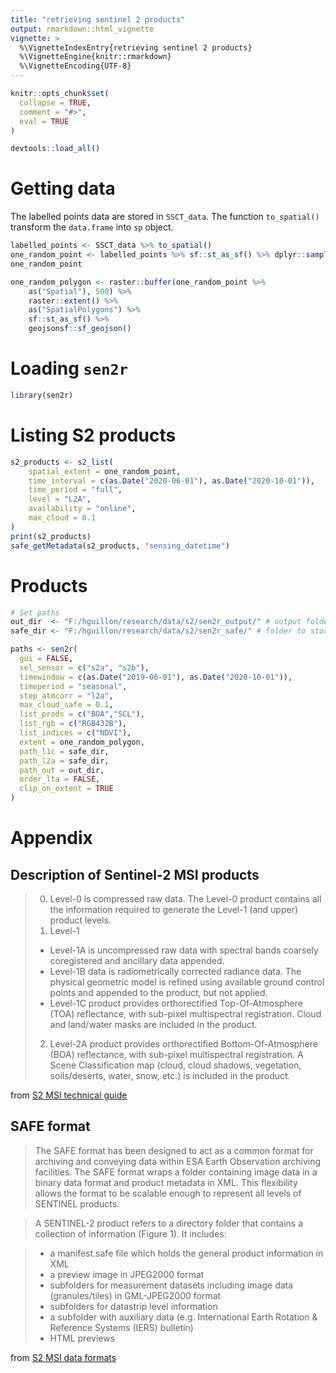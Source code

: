 ```yaml
---
title: "retrieving sentinel 2 products"
output: rmarkdown::html_vignette
vignette: >
  %\VignetteIndexEntry{retrieving sentinel 2 products}
  %\VignetteEngine{knitr::rmarkdown}
  %\VignetteEncoding{UTF-8}
---
```


```r
knitr::opts_chunk$set(
  collapse = TRUE,
  comment = "#>",
  eval = TRUE
)
```

```r
devtools::load_all()
```

# Getting data

The labelled points data are stored in `SSCT_data`. The function `to_spatial()` transform the `data.frame` into `sp` object.

```r
labelled_points <- SSCT_data %>% to_spatial() 
one_random_point <- labelled_points %>% sf::st_as_sf() %>% dplyr::sample_n(1)
one_random_point
```

```r
one_random_polygon <- raster::buffer(one_random_point %>% 
	as("Spatial"), 500) %>% 
	raster::extent() %>% 
	as("SpatialPolygons") %>% 
	sf::st_as_sf() %>% 
	geojsonsf::sf_geojson()
```


# Loading `sen2r`

```r
library(sen2r)
```

# Listing S2 products


```r
s2_products <- s2_list(
	spatial_extent = one_random_point,
	time_interval = c(as.Date("2020-06-01"), as.Date("2020-10-01")),
	time_period = "full",
	level = "L2A",
	availability = "online",
	max_cloud = 0.1
)
print(s2_products)
safe_getMetadata(s2_products, "sensing_datetime")	
```


# Products

```r
# Set paths
out_dir  <- "F:/hguillon/research/data/s2/sen2r_output/" # output folder
safe_dir <- "F:/hguillon/research/data/s2/sen2r_safe/" # folder to store downloaded SAFE

paths <- sen2r(
  gui = FALSE,
  sel_sensor = c("s2a", "s2b"),
  timewindow = c(as.Date("2019-06-01"), as.Date("2020-10-01")),
  timeperiod = "seasonal",
  step_atmcorr = "l2a",
  max_cloud_safe = 0.1,
  list_prods = c("BOA","SCL"),
  list_rgb = c("RGB432B"),
  list_indices = c("NDVI"),
  extent = one_random_polygon,
  path_l1c = safe_dir,
  path_l2a = safe_dir,
  path_out = out_dir,
  order_lta = FALSE,
  clip_on_extent = TRUE
)
```

# Appendix 

## Description of Sentinel-2 MSI products

> 0. Level-0 is compressed raw data. The Level-0 product contains all the information required to generate the Level-1 (and upper) product levels.
> 1. Level-1
> 	+ Level-1A is uncompressed raw data with spectral bands coarsely coregistered and ancillary data appended.
> 	+ Level-1B data is radiometrically corrected radiance data. The physical geometric model is refined using available ground control points and appended to the product, but not applied.
> 	+ Level-1C product provides orthorectified Top-Of-Atmosphere (TOA) reflectance, with sub-pixel multispectral registration. Cloud and land/water masks are included in the product.
> 2. Level-2A product provides orthorectified Bottom-Of-Atmosphere (BOA) reflectance, with sub-pixel multispectral registration. A Scene Classification map (cloud, cloud shadows, vegetation, soils/deserts, water, snow, etc.) is included in the product.

from [S2 MSI technical guide](https://dragon3.esa.int/web/sentinel/technical-guides/sentinel-2-msi/products-algorithms)

## SAFE format

> The SAFE format has been designed to act as a common format for archiving and conveying data within ESA Earth Observation archiving facilities. The SAFE format wraps a folder containing image data in a binary data format and product metadata in XML. This flexibility allows the format to be scalable enough to represent all levels of SENTINEL products.

> A SENTINEL-2 product refers to a directory folder that contains a collection of information (Figure 1). It includes:

> - a manifest.safe file which holds the general product information in XML
> - a preview image in JPEG2000 format
> - subfolders for measurement datasets including image data (granules/tiles) in GML-JPEG2000 format
> - subfolders for datastrip level information
> - a subfolder with auxiliary data (e.g. International Earth Rotation & Reference Systems (IERS) bulletin)
> - HTML previews

from [S2 MSI data formats](https://dragon3.esa.int/web/sentinel/user-guides/sentinel-2-msi/data-formats)